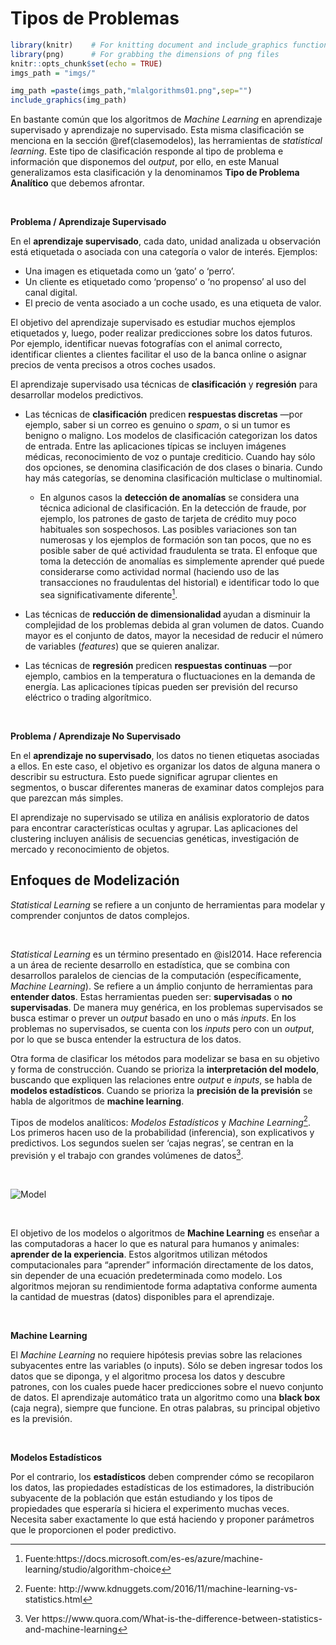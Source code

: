 # Tipos de Problemas

```r
library(knitr)    # For knitting document and include_graphics function
library(png)      # For grabbing the dimensions of png files
knitr::opts_chunk$set(echo = TRUE)
imgs_path = "imgs/"
```
<!-- ## Problemas Supervisados vs. Problemas No Supervisados -->

<!-- Machine learning uses two types of techniques: supervised -->
<!-- learning, which trains a model on known input and output data so -->
<!-- that it can predict future outputs, and unsupervised learning, which -->
<!-- finds hidden patterns or intrinsic structures in input data. -->

```r
img_path =paste(imgs_path,"mlalgorithms01.png",sep="")
include_graphics(img_path) 
```

En bastante común que los algoritmos de _Machine Learning_ en aprendizaje supervisado y aprendizaje no supervisado. Esta misma clasificación se menciona en la sección \@ref(clasemodelos), las herramientas de _statistical learning_. Este tipo de clasificación responde al tipo de problema e información que disponemos del _output_, por ello, en este Manual generalizamos esta clasificación y la denominamos **Tipo de Problema Analítico** que debemos afrontar.



<br>

<div class="info">
**Problema / Aprendizaje Supervisado**
</div>



En el **aprendizaje supervisado**, cada dato, unidad analizada u observación está etiquetada o asociada con una categoría o valor de interés. Ejemplos:

 * Una imagen es etiquetada como un 'gato' o 'perro'. 
 * Un cliente es etiquetado como 'propenso' o 'no propenso' al uso del canal digital.
 * El precio de venta asociado a un coche usado, es una etiqueta de valor. 
 
El objetivo del aprendizaje supervisado es estudiar muchos ejemplos etiquetados y, luego, poder realizar predicciones sobre los datos futuros. Por ejemplo, identificar nuevas fotografías con el animal correcto, identificar clientes a clientes facilitar el uso de la banca online o asignar precios de venta precisos a otros coches usados. 

El aprendizaje supervisado usa técnicas de **clasificación** y **regresión** para desarrollar modelos predictivos.

  * Las técnicas de **clasificación** predicen **respuestas discretas** —por ejemplo, saber si un correo es genuino o _spam_, o si un tumor es benigno o maligno. Los modelos de clasificación categorizan los datos de entrada. Entre las aplicaciones típicas se incluyen imágenes médicas, reconocimiento de voz o puntaje crediticio. Cuando hay sólo dos opciones, se denomina clasificación de dos clases o binaria. Cundo hay más categorías, se denomina clasificación multiclase o multinomial.
  
    * En algunos casos la **detección de anomalías** se considera una técnica adicional de clasificación. En la detección de fraude, por ejemplo, los patrones de gasto de tarjeta de crédito muy poco habituales son sospechosos. Las posibles variaciones son tan numerosas y los ejemplos de formación son tan pocos, que no es posible saber de qué actividad fraudulenta se trata. El enfoque que toma la detección de anomalías es simplemente
  aprender qué puede considerarse como actividad normal (haciendo uso de las transacciones no fraudulentas del historial) e identificar todo lo que sea significativamente diferente^[Fuente:https://docs.microsoft.com/es-es/azure/machine-learning/studio/algorithm-choice].
  
  * Las técnicas de **reducción de dimensionalidad ** ayudan a disminuir la complejidad de los problemas debida al gran volumen de datos. Cuando mayor es el conjunto de datos, mayor la necesidad de reducir el número de variables (_features_) que se quieren analizar.
  
  * Las técnicas de **regresión** predicen **respuestas continuas** —por ejemplo, cambios en la temperatura o fluctuaciones en la demanda de energía. Las aplicaciones típicas pueden ser previsión del recurso eléctrico o trading algorítmico.
  


<br> 



<div class="info">
**Problema / Aprendizaje No Supervisado**
</div>



En el **aprendizaje no supervisado**, los datos no tienen etiquetas asociadas a ellos. En este caso, el objetivo  es organizar los datos de alguna manera o describir su estructura. Esto puede significar agrupar clientes en segmentos, o buscar diferentes maneras de examinar datos complejos para que parezcan más simples.

El aprendizaje no supervisado se utiliza en análisis exploratorio de datos para encontrar características ocultas y agrupar. Las aplicaciones del clustering incluyen análisis de secuencias genéticas, investigación de mercado y reconocimiento de objetos.



<!-- The aim of **supervised** machine learning is to build a model -->
<!-- that makes predictions based on evidence in the presence of -->
<!-- uncertainty. A supervised learning algorithm takes a known set of -->
<!-- input data and known responses to the data (output) and trains a -->
<!-- model to generate reasonable predictions for the response -->
<!-- to new data. -->
<!-- Supervised learning uses classification and regression techniques -->
<!-- to develop predictive models. -->

<!--  - Classification techniques predict discrete responses—for -->
<!-- example, whether an email is genuine or spam, or whether -->
<!-- a tumor is cancerous or benign. Classification models -->
<!-- classify input data into categories. Typical applications -->
<!-- include medical imaging, speech recognition, and -->
<!-- credit scoring. -->

<!--  - Regression techniques predict continuous responses— -->
<!-- for example, changes in temperature or fluctuations in -->
<!-- power demand. Typical applications include -->
<!-- electricity load forecasting and algorithmic trading. -->



<!-- El objetivo del machine learning **supervisado** es construir un modelo que haga predicciones basadas en la evidencia en un escenario de incertidumbre. Un algoritmo de aprendizaje supervisado toma un conjunto conocido de entrada y su respuesta para dicha entrada (salida) para entrenar el modelo y generar predicciones razonables de respuesta a nuevos conjuntos de entrada. -->


<!-- **Unsupervised learning** finds hidden patterns or intrinsic structures -->
<!-- in data. It is used to draw inferences from datasets consisting of -->
<!-- input data without labeled responses. -->
<!-- Clustering is the most common unsupervised learning -->
<!-- technique. It is used for exploratory data analysis to find hidden -->
<!-- patterns or groupings in data. -->
<!-- Applications for clustering include gene sequence analysis, -->
<!-- market research, and object recognition. -->


## Enfoques de Modelización {#clasemodelos}


<div class="info">
_Statistical Learning_ se refiere a un conjunto de herramientas para modelar y comprender conjuntos de datos complejos.
</div>

<br>

_Statistical Learning_ es un término presentado en @isl2014. Hace referencia a un área de reciente desarrollo en estadística, que se combina con desarrollos paralelos de ciencias de la computación (específicamente, _Machine Learning_). Se refiere a un ámplio conjunto de herramientas para **entender datos**. Estas herramientas pueden ser: **supervisadas** o **no supervisadas**. De manera muy genérica, en los problemas supervisados se busca estimar o prever un _output_ basado en uno o más _inputs_. En los problemas no supervisados, se cuenta con los _inputs_ pero con un _output_, por lo que se busca entender la estructura de los datos.

Otra forma de clasificar los métodos para modelizar se basa en su objetivo y forma de construcción. Cuando se prioriza la **interpretación del modelo**, buscando que expliquen las relaciones entre _output_ e _inputs_, se habla de **modelos estadísticos**. Cuando se prioriza la **precisión de la previsión** se habla de algoritmos de **machine learning**.



<div class="rmdcomment">
Tipos de modelos analíticos: *Modelos Estadísticos* y *Machine Learning*^[Fuente: http://www.kdnuggets.com/2016/11/machine-learning-vs-statistics.html]. Los primeros hacen uso de la probabilidad (inferencia), son explicativos y predictivos. Los segundos suelen ser 'cajas negras', se centran en la previsión y el trabajo con grandes volúmenes de datos^[Ver  https://www.quora.com/What-is-the-difference-between-statistics-and-machine-learning].
</div>

<br>

<img src='https://www.edvancer.in/wp-content/uploads/2016/01/ML-vs.-stats1.png' alt="Model" style="float:width:90%;">

<br>

El objetivo de los modelos o algoritmos de **Machine Learning** es enseñar a las computadoras a hacer lo que es natural para humanos y animales: **aprender de la experiencia**. Estos algoritmos utilizan métodos computacionales para "aprender" información directamente de los datos, sin depender de una ecuación predeterminada como modelo. Los algoritmos mejoran su rendimientode forma adaptativa  conforme aumenta la cantidad de muestras (datos) disponibles
para el aprendizaje.

<!-- **Machine learning** teaches computers to do what comes naturally to -->
<!-- humans and animals: learn from experience. Machine learning algorithms -->
<!-- use computational methods to “learn” information directly from data -->
<!-- without relying on a predetermined equation as a model. The algorithms -->
<!-- adaptively improve their performance as the number of samples available -->
<!-- for learning increases. -->


<!-- Machine learning uses two types of techniques: supervised -->
<!-- learning, which trains a model on known input and output data so -->
<!-- that it can predict future outputs, and unsupervised learning, which -->
<!-- finds hidden patterns or intrinsic structures in input data. -->


<!-- **Machine learning** requires no prior assumptions about the underlying relationships between the variables. You just have to throw in all the data you have, and the algorithm processes the data and discovers patterns, using which you can make predictions on the new data set. Machine learning treats an algorithm like a black box, as long it works. -->

<br>

<div class="info">
**Machine Learning**
</div>


El _Machine Learning_ no requiere hipótesis previas sobre las relaciones subyacentes entre las variables (o inputs). Sólo se deben ingresar todos los datos que se diponga, y el algoritmo procesa los datos y descubre patrones, con los cuales puede hacer predicciones sobre el nuevo conjunto de datos. El aprendizaje automático trata un algoritmo como una **black box** (caja negra), siempre que funcione. En otras palabras, su principal objetivo es la previsión.

<br>


<!-- In contrast, **statisticians** must understand how the data was collected, statistical properties of the estimator, the underlying distribution of the population they are studying and the kinds of properties you would expect if you did the experiment many times. You need to know precisely what you are doing and come up with parameters that will provide the predictive power.  -->

<div class="info">
**Modelos Estadísticos**
</div>

Por el contrario, los **estadísticos** deben comprender cómo se recopilaron los datos, las propiedades estadísticas de los estimadores, la distribución subyacente de la población que están estudiando y los tipos de propiedades que esperaría si hiciera el experimento muchas veces. Necesita saber exactamente lo que está haciendo y proponer parámetros que le proporcionen el poder predictivo.



